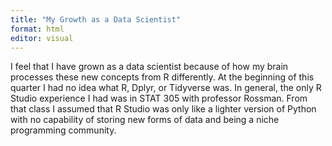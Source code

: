 ```yaml
---
title: "My Growth as a Data Scientist"
format: html
editor: visual
---
```


I feel that I have grown as a data scientist because of how my brain processes these new concepts from R differently. At the beginning of this quarter I had no idea what R, Dplyr, or Tidyverse was. In general, the only R Studio experience I had was in STAT 305 with professor Rossman. From that class I assumed that R Studio was only like a lighter version of Python with no capability of storing new forms of data and being a niche programming community.
